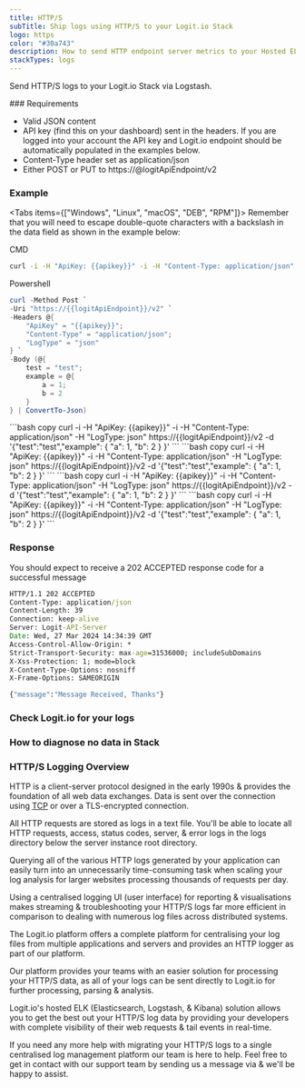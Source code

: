 ```yaml
---
title: HTTP/S
subTitle: Ship logs using HTTP/S to your Logit.io Stack
logo: https
color: "#30a743"
description: How to send HTTP endpoint server metrics to your Hosted ELK Logstash instance. Configure Metricbeat to send HTTP endpoint server metrics to Elasticsearch.
stackTypes: logs
---
```


Send HTTP/S logs to your Logit.io Stack via Logstash.

<Steps>
  ### Requirements

  - Valid JSON content
  - API key (find this on your dashboard) sent in the headers. If you are logged into your account the API key and Logit.io endpoint should be automatically populated in the examples below.
  - Content-Type header set as application/json
  - Either POST or PUT to https://@logitApiEndpoint/v2

  ### Example

  <Tabs items={["Windows", "Linux", "macOS", "DEB", "RPM"]}>
  <Tab>
  Remember that you will need to escape double-quote characters with a backslash in the data field as shown in the example below:
              
  CMD
  ```bash copy
  curl -i -H "ApiKey: {{apikey}}" -i -H "Content-Type: application/json" -H "LogType: json" https://{{logitApiEndpoint}}/v2 -d "{\"test\":\"test\",\"example\": { \"a\": 1, \"b\": 2 } }"
  ```

  Powershell
  ```ps1 copy
  curl -Method Post `
  -Uri "https://{{logitApiEndpoint}}/v2" `
  -Headers @{
      "ApiKey" = "{{apikey}}";
      "Content-Type" = "application/json";
      "LogType" = "json"
  } `
  -Body (@{
      test = "test";
      example = @{
          a = 1;
          b = 2
      }
  } | ConvertTo-Json)
  ```
  </Tab>

  <Tab>
  ```bash copy
  curl -i -H "ApiKey: {{apikey}}" -i -H "Content-Type: application/json" -H "LogType: json" https://{{logitApiEndpoint}}/v2 -d '{"test":"test","example": { "a": 1, "b": 2 } }'
  ```
  </Tab>

  <Tab>
  ```bash copy
  curl -i -H "ApiKey: {{apikey}}" -i -H "Content-Type: application/json" -H "LogType: json" https://{{logitApiEndpoint}}/v2 -d '{"test":"test","example": { "a": 1, "b": 2 } }'
  ```
  </Tab>

  <Tab>
  ```bash copy
  curl -i -H "ApiKey: {{apikey}}" -i -H "Content-Type: application/json" -H "LogType: json" https://{{logitApiEndpoint}}/v2 -d '{"test":"test","example": { "a": 1, "b": 2 } }'
  ```
  </Tab>

  <Tab>
  ```bash copy
  curl -i -H "ApiKey: {{apikey}}" -i -H "Content-Type: application/json" -H "LogType: json" https://{{logitApiEndpoint}}/v2 -d '{"test":"test","example": { "a": 1, "b": 2 } }'
  ```
  </Tab>

  </Tabs>

  ### Response

  You should expect to receive a 202 ACCEPTED response code for a successful message

  ```cmd copy
  HTTP/1.1 202 ACCEPTED
  Content-Type: application/json
  Content-Length: 39
  Connection: keep-alive
  Server: Logit-API-Server
  Date: Wed, 27 Mar 2024 14:34:39 GMT
  Access-Control-Allow-Origin: *
  Strict-Transport-Security: max-age=31536000; includeSubDomains
  X-Xss-Protection: 1; mode=block
  X-Content-Type-Options: nosniff
  X-Frame-Options: SAMEORIGIN

  {"message":"Message Received, Thanks"}
  ```

  ### Check Logit.io for your logs

  <LaunchStack utmMedium="logs" utmCampaign="http" source="http" />

  ### How to diagnose no data in Stack

  <DiagnoseNoData />

</Steps>

### HTTP/S Logging Overview

HTTP is a client-server protocol designed in the early 1990s & provides 
the foundation of all web data exchanges. Data is sent over the connection 
using [TCP](/integrations/log-management/protocols/tcp) or over a TLS-encrypted connection.

All HTTP requests are stored as logs in a text file. You'll be able to locate 
all HTTP requests, access, status codes, server, & error logs in the 
logs directory below the server instance root directory.

Querying all of the various HTTP logs generated by your application 
can easily turn into an unnecessarily time-consuming task when scaling your 
log analysis for larger websites processing thousands of requests per day.

Using a centralised logging UI (user interface) for reporting & visualisations 
makes streaming & troubleshooting your HTTP/S logs far more efficient 
in comparison to dealing with numerous log files across distributed systems.

The Logit.io platform offers a complete platform for centralising your log 
files from multiple applications and servers and provides an HTTP logger 
as part of our platform.

Our platform provides your teams with an easier solution for processing 
your HTTP/S data, as all of your logs can be sent directly to Logit.io for 
further processing, parsing & analysis.

Logit.io's hosted ELK (Elasticsearch, Logstash, & Kibana) solution allows 
you to get the best out your HTTP/S log data by providing your developers 
with complete visibility of their web requests & tail events in real-time.

If you need any more help with migrating your HTTP/S logs to a single 
centralised log management platform our team is here to help. Feel free to 
get in contact with our support team by sending us a message via 
<IntercomButton text="via live chat" /> & we'll be happy to assist.
